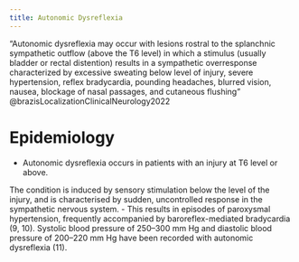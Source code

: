 ```yaml
---
title: Autonomic Dysreflexia
---
```



"Autonomic dysreflexia may occur with lesions rostral to the splanchnic sympathetic outflow (above the T6 level) in which a stimulus (usually bladder or rectal distention) results in a sympathetic overresponse characterized by excessive sweating below level of injury, severe hypertension, reflex bradycardia, pounding headaches, blurred vision, nausea, blockage of nasal passages, and cutaneous flushing" @brazisLocalizationClinicalNeurology2022 

# Epidemiology

- Autonomic dysreflexia occurs in patients with an injury at T6 level or above. 


The condition is induced by sensory stimulation below the level of the injury, and is characterised by sudden, uncontrolled response in the sympathetic nervous system.
- This results in episodes of paroxysmal hypertension, frequently accompanied by baroreflex-mediated bradycardia (9, 10). Systolic blood pressure of 250–300 mm Hg and diastolic blood pressure of 200–220 mm Hg have been recorded with autonomic dysreflexia (11).